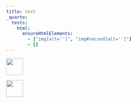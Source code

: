 ```yaml
---
title: test
_quarto:
  tests:
    html:
      ensureHtmlElements:
        - ["img[alt='']", "img#second[alt='']"]
        - []
---
```


![]({{< placeholder >}}){width=45 alt=""}

![](foo.png){#second width=45 alt=""}